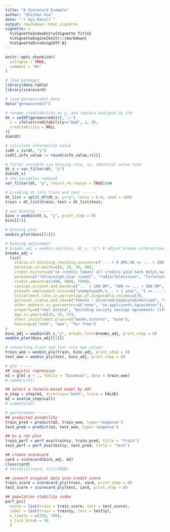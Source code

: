 ```yaml
---
title: "A Scorecard Example"
author: "Shichen Xie"
date: "`r Sys.Date()`"
output: rmarkdown::html_vignette
vignette: >
  %\VignetteIndexEntry{Vignette Title}
  %\VignetteEngine{knitr::rmarkdown}
  %\VignetteEncoding{UTF-8}
---
```


```r
knitr::opts_chunk$set(
  collapse = TRUE,
  comment = "#>"
)
```

```r
# load packages
library(data.table)
library(scorecard)

# load germancredit data
data("germancredit")

# rename creditability as y, and replace bad/good by 1/0
dt = setDT(germancredit)[,`:=`(
  y = ifelse(creditability=="bad", 1, 0),
  creditability = NULL
)]
dim(dt)

# calculate information value 
ivdt = iv(dt, "y")
ivdt[,info_value := round(info_value,4)][]

# filter variable via missing rate, iv, identical value rate
dt_s = var_filter(dt, "y")
dim(dt_s)
# the variables removed
var_filter(dt, "y", return_rm_reason = TRUE)$rm

# breaking dt into train and test ------
dt_list = split_df(dt_s, y="y", ratio = 0.6, seed = 180)
train = dt_list$train; test = dt_list$test;

# woe binning ------
bins = woebin(dt_s, "y", print_step = 0)
bins[[1]]

# binning plot
woebin_plot(bins[[1]])

# binning adjustment
# breaks_adj = woebin_adj(bins, dt_s, "y") # adjust breaks interactively
breaks_adj = 
  list(
    status.of.existing.checking.account=c("... < 0 DM%,%0 <= ... < 200 DM", "... >= 200 DM / salary assignments for at least 1 year", "no checking account"), 
    duration.in.month=c(8, 16, 36, 40), 
    credit.history=c("no credits taken/ all credits paid back duly%,%all credits at this bank paid back duly", "existing credits paid back duly till now%,%delay in paying off in the past", "critical account/ other credits existing (not at this bank)"), 
    purpose=c("retraining%,%car (used)", "radio/television", "furniture/equipment%,%domestic appliances%,%business%,%repairs%,%car (new)%,%others%,%education"), 
    credit.amount=c(1400, 4000, 7800), 
    savings.account.and.bonds=c("... < 100 DM", "100 <= ... < 500 DM", "500 <= ... < 1000 DM%,%... >= 1000 DM%,%unknown/ no savings account"), 
    present.employment.since=c("unemployed%,%... < 1 year", "1 <= ... < 4 years", "4 <= ... < 7 years", "... >= 7 years"), 
    installment.rate.in.percentage.of.disposable.income=c(3), 
    personal.status.and.sex=c("female : divorced/separated/married", "male : single", "male : married/widowed"), 
    other.debtors.or.guarantors=c("none", "co-applicant%,%guarantor"), 
    property=c("real estate", "building society savings agreement/ life insurance", "car or other, not in attribute Savings account/bonds", "unknown / no property"), 
    age.in.years=c(26, 35, 37), 
    other.installment.plans=c("bank%,%stores", "none"), 
    housing=c("rent", "own", "for free")
) 
bins_adj = woebin(dt_s,"y", breaks_list=breaks_adj, print_step = 0)
woebin_plot(bins_adj[[1]])

# converting train and test into woe values
train_woe = woebin_ply(train, bins_adj, print_step = 0)
test_woe = woebin_ply(test, bins_adj, print_step = 0)

# glm ------
## logistic regression
m1 = glm( y ~ ., family = "binomial", data = train_woe)
# summary(m1)

## Select a formula-based model by AIC
m_step = step(m1, direction="both", trace = FALSE)
m2 = eval(m_step$call)
# summary(m2)

# performance ------
## predicted proability
train_pred = predict(m2, train_woe, type='response')
test_pred = predict(m2, test_woe, type='response')

## ks & roc plot
train_perf = perf_eva(train$y, train_pred, title = "train")
test_perf = perf_eva(test$y, test_pred, title = "test")

## create scorecard
card = scorecard(bins_adj, m2)
class(card)
# rbindlist(card, fill=TRUE)

## convert original data into credit score
train_score = scorecard_ply(train, card, print_step = 0)
test_score = scorecard_ply(test, card, print_step = 0)

## population stability index
perf_psi(
  score = list(train = train_score, test = test_score),
  label = list(train = train$y, test = test$y),
  x_limits = c(250, 700),
  x_tick_break = 50
  )

```

